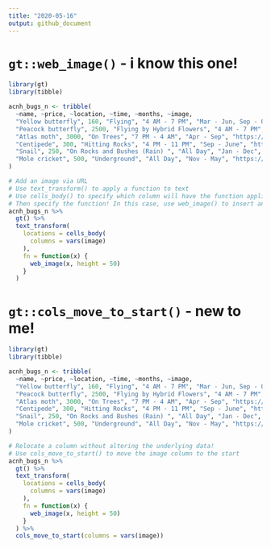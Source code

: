 ```yaml
---
title: "2020-05-16"
output: github_document
---
```


# `gt::web_image()` - i know this one!

```r
library(gt)
library(tibble)

acnh_bugs_n <- tribble(
  ~name, ~price, ~location, ~time, ~months, ~image,
  "Yellow butterfly", 160, "Flying", "4 AM - 7 PM", "Mar - Jun, Sep - Oct", "https://vignette.wikia.nocookie.net/animalcrossing/images/f/fa/NH-Icon-yellowbutterfly.png",
  "Peacock butterfly", 2500, "Flying by Hybrid Flowers", "4 AM - 7 PM", "Mar - June", "https://vignette.wikia.nocookie.net/animalcrossing/images/8/8f/NH-Icon-peacockbutterfly.png",
  "Atlas moth", 3000, "On Trees", "7 PM - 4 AM", "Apr - Sep", "https://vignette.wikia.nocookie.net/animalcrossing/images/6/6a/NH-Icon-atlasmoth.png",
  "Centipede", 300, "Hitting Rocks", "4 PM - 11 PM", "Sep - June", "https://vignette.wikia.nocookie.net/animalcrossing/images/0/00/NH-Icon-molecricket.png",
  "Snail", 250, "On Rocks and Bushes (Rain)	", "All Day", "Jan - Dec", "https://vignette.wikia.nocookie.net/animalcrossing/images/b/b1/NH-Icon-snail.png",
  "Mole cricket", 500, "Underground", "All Day", "Nov - May", "https://vignette.wikia.nocookie.net/animalcrossing/images/3/30/NH-Icon-centipede.png"
)

# Add an image via URL
# Use text_transform() to apply a function to text
# Use cells_body() to specify which column will have the function applied
# Then specify the function! In this case, use web_image() to insert an image from a URL
acnh_bugs_n %>%
  gt() %>%
  text_transform(
    locations = cells_body(
      columns = vars(image)
    ),
    fn = function(x) {
      web_image(x, height = 50)
    }
  )
```

# `gt::cols_move_to_start()` - new to me!

```r
library(gt)
library(tibble)

acnh_bugs_n <- tribble(
  ~name, ~price, ~location, ~time, ~months, ~image,
  "Yellow butterfly", 160, "Flying", "4 AM - 7 PM", "Mar - Jun, Sep - Oct", "https://vignette.wikia.nocookie.net/animalcrossing/images/f/fa/NH-Icon-yellowbutterfly.png",
  "Peacock butterfly", 2500, "Flying by Hybrid Flowers", "4 AM - 7 PM", "Mar - June", "https://vignette.wikia.nocookie.net/animalcrossing/images/8/8f/NH-Icon-peacockbutterfly.png",
  "Atlas moth", 3000, "On Trees", "7 PM - 4 AM", "Apr - Sep", "https://vignette.wikia.nocookie.net/animalcrossing/images/6/6a/NH-Icon-atlasmoth.png",
  "Centipede", 300, "Hitting Rocks", "4 PM - 11 PM", "Sep - June", "https://vignette.wikia.nocookie.net/animalcrossing/images/0/00/NH-Icon-molecricket.png",
  "Snail", 250, "On Rocks and Bushes (Rain)	", "All Day", "Jan - Dec", "https://vignette.wikia.nocookie.net/animalcrossing/images/b/b1/NH-Icon-snail.png",
  "Mole cricket", 500, "Underground", "All Day", "Nov - May", "https://vignette.wikia.nocookie.net/animalcrossing/images/3/30/NH-Icon-centipede.png"
)

# Relocate a column without altering the underlying data!
# Use cols_move_to_start() to move the image column to the start
acnh_bugs_n %>%
  gt() %>%
  text_transform(
    locations = cells_body(
      columns = vars(image)
    ),
    fn = function(x) {
      web_image(x, height = 50)
    }
  ) %>%
  cols_move_to_start(columns = vars(image))
```
